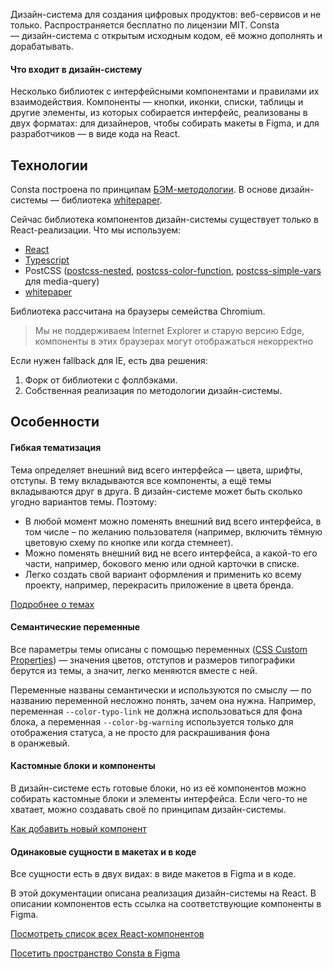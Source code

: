 
Дизайн-система для создания цифровых продуктов: веб-сервисов и не только. Распространяется бесплатно по лицензии MIT. Consta — дизайн-система с открытым исходным кодом, её можно дополнять и дорабатывать.

#### Что входит в дизайн-систему

Несколько библиотек с интерфейсными компонентами
и правилами их взаимодействия. Компоненты — кнопки, иконки, списки, таблицы и другие элементы, из которых собирается интерфейс, реализованы в двух форматах: для дизайнеров, чтобы собирать макеты в Figma, и для разработчиков — в виде кода на React.

<AboutDataGeneral />

## Технологии

Consta построена по принципам [БЭМ-методологии](https://ru.bem.info/).
В основе дизайн-системы — библиотека [whitepaper](https://github.com/whitepapertools).

Сейчас библиотека компонентов дизайн-системы существует только в React-реализации. Что мы используем:

- [React](https://reactjs.org/)
- [Typescript](https://www.typescriptlang.org/)
- PostCSS ([postcss-nested](https://github.com/postcss/postcss-nested), [postcss-color-function](https://github.com/postcss/postcss-color-function), [postcss-simple-vars](https://github.com/postcss/postcss-simple-vars) для media-query)
- [whitepaper](https://github.com/whitepapertools)

Библиотека рассчитана на браузеры семейства Chromium.

> Мы не поддерживаем Internet Explorer и старую версию Edge, компоненты в этих браузерах могут отображаться некорректно

Если нужен fallback для IE, есть два решения:

1. Форк от библиотеки с фоллбэками.
2. Собственная реализация по методологии дизайн-системы.

## Особенности

#### Гибкая тематизация

Тема определяет внешний вид всего интерфейса — цвета, шрифты, отступы. В тему вкладываются все компоненты, а ещё темы вкладываются друг в друга. В дизайн-системе
может быть сколько угодно вариантов темы. Поэтому:

- В любой момент можно поменять внешний вид всего интерфейса, в том числе – по желанию пользователя (например, включить тёмную цветовую схему по кнопке или когда стемнеет).
- Можно поменять внешний вид не всего интерфейса, а какой-то его части, например, бокового меню или одной карточки в списке.
- Легко создать свой вариант оформления и применить ко всему проекту, например, перекрасить приложение в цвета бренда.

[Подробнее о темах](##LIBS.STAND/stand:uikit--theme--themeabout)

#### Семантические переменные

Все параметры темы описаны с помощью переменных ([CSS Custom Properties](https://developer.mozilla.org/ru/docs/Web/CSS/Using_CSS_custom_properties))&nbsp;— значения цветов, отступов и размеров типографики берутся из темы, а значит, легко меняются
вместе с ней.

Переменные названы семантически и используются по смыслу — по названию переменной
несложно понять, зачем она нужна. Например, переменная `--color-typo-link` не должна использоваться для фона блока, а переменная `--color-bg-warning` используется только для отображения статуса, а не просто для раскрашивания фона в оранжевый.

#### Кастомные блоки и компоненты

В дизайн-системе есть готовые блоки, но из её компонентов можно собирать кастомные блоки и элементы интерфейса. Если чего-то не хватает, можно создавать своё
по принципам дизайн-системы.

[Как добавить новый компонент](##LIBS.STAND/stand:uikit--custom--addcomponent)

#### Одинаковые сущности в макетах и в коде

Все сущности есть в двух видах: в виде макетов в Figma и в коде.

В этой документации описана реализация дизайн-системы на React. В описании компонентов есть ссылка на соответствующие компоненты в Figma.

[Посмотреть список всех React-компонентов](/)

[Посетить пространство Consta в Figma](https://www.figma.com/@consta)
